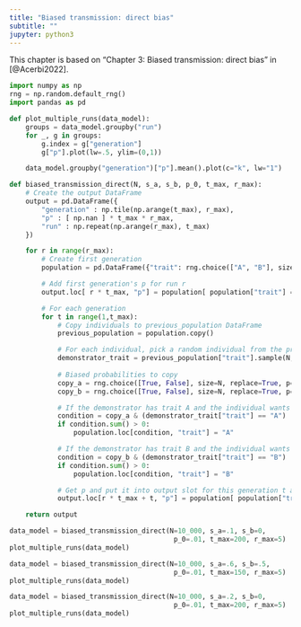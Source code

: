```yaml
---
title: "Biased transmission: direct bias"
subtitle: ""
jupyter: python3
---
```


:::{.callout-note}
This chapter is based on "Chapter 3: Biased transmission: direct bias" in [@Acerbi2022].
:::

```python
import numpy as np
rng = np.random.default_rng()
import pandas as pd
```

```python
def plot_multiple_runs(data_model):
    groups = data_model.groupby("run")
    for _, g in groups:
        g.index = g["generation"]
        g["p"].plot(lw=.5, ylim=(0,1))

    data_model.groupby("generation")["p"].mean().plot(c="k", lw="1")
```

```python
def biased_transmission_direct(N, s_a, s_b, p_0, t_max, r_max):
    # Create the output DataFrame
    output = pd.DataFrame({
        "generation" : np.tile(np.arange(t_max), r_max),
        "p" : [ np.nan ] * t_max * r_max,
        "run" : np.repeat(np.arange(r_max), t_max)
    })

    for r in range(r_max):
        # Create first generation
        population = pd.DataFrame({"trait": rng.choice(["A", "B"], size=N, replace=True, p=[p_0, 1 - p_0])})

        # Add first generation's p for run r
        output.loc[ r * t_max, "p"] = population[ population["trait"] == "A" ].shape[0] / N

        # For each generation 
        for t in range(1,t_max):
            # Copy individuals to previous_population DataFrame
            previous_population = population.copy()

            # For each individual, pick a random individual from the previous generation
            demonstrator_trait = previous_population["trait"].sample(N, replace=True).reset_index()
            
            # Biased probabilities to copy
            copy_a = rng.choice([True, False], size=N, replace=True, p=[s_a, 1 - s_a])
            copy_b = rng.choice([True, False], size=N, replace=True, p=[s_b, 1 - s_b])

            # If the demonstrator has trait A and the individual wants to copy A, then copy A
            condition = copy_a & (demonstrator_trait["trait"] == "A")
            if condition.sum() > 0:
                population.loc[condition, "trait"] = "A"

            # If the demonstrator has trait B and the individual wants to copy B, then copy B
            condition = copy_b & (demonstrator_trait["trait"] == "B")
            if condition.sum() > 0:
                population.loc[condition, "trait"] = "B"

            # Get p and put it into output slot for this generation t and run r
            output.loc[r * t_max + t, "p"] = population[ population["trait"] == "A" ].shape[0] / N

    return output 
```

```python
data_model = biased_transmission_direct(N=10_000, s_a=.1, s_b=0, 
                                         p_0=.01, t_max=200, r_max=5)
plot_multiple_runs(data_model)
```

```python
data_model = biased_transmission_direct(N=10_000, s_a=.6, s_b=.5, 
                                         p_0=.01, t_max=150, r_max=5)
plot_multiple_runs(data_model)
```

```python
data_model = biased_transmission_direct(N=10_000, s_a=.2, s_b=0, 
                                         p_0=.01, t_max=200, r_max=5)
plot_multiple_runs(data_model)
```


